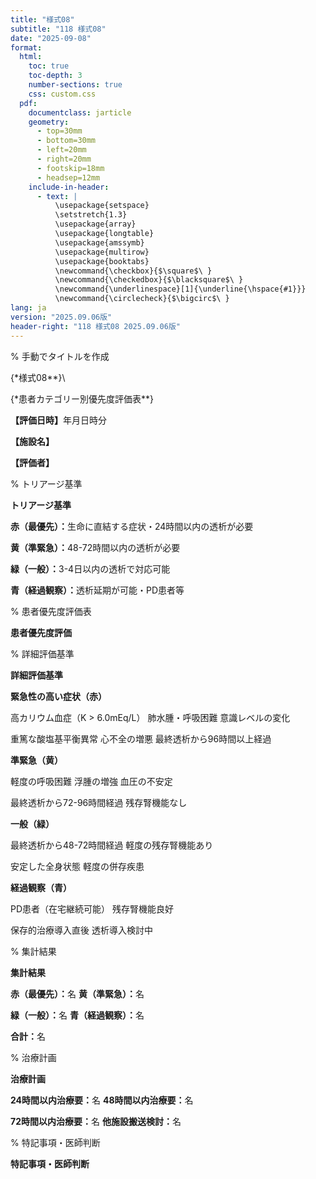 ```yaml
---
title: "様式08"
subtitle: "118 様式08"
date: "2025-09-08"
format: 
  html:
    toc: true
    toc-depth: 3
    number-sections: true
    css: custom.css
  pdf:
    documentclass: jarticle
    geometry: 
      - top=30mm
      - bottom=30mm  
      - left=20mm
      - right=20mm
      - footskip=18mm
      - headsep=12mm
    include-in-header:
      - text: |
          \usepackage{setspace}
          \setstretch{1.3}
          \usepackage{array}
          \usepackage{longtable}
          \usepackage{amssymb}
          \usepackage{multirow}
          \usepackage{booktabs}
          \newcommand{\checkbox}{$\square$\ }
          \newcommand{\checkedbox}{$\blacksquare$\ }
          \newcommand{\underlinespace}[1]{\underline{\hspace{#1}}}
          \newcommand{\circlecheck}{$\bigcirc$\ }
lang: ja
version: "2025.09.06版"
header-right: "118 様式08 2025.09.06版"
---
```


% 手動でタイトルを作成

{\Large**様式08**}\\

{\Large**患者カテゴリー別優先度評価表**}



**【評価日時】**\underlinespace{2cm}年\underlinespace{1cm}月\underlinespace{1cm}日\underlinespace{1cm}時\underlinespace{1cm}分



**【施設名】** \underlinespace{10cm}



**【評価者】** \underlinespace{10cm}



% トリアージ基準

**\large トリアージ基準**




**赤（最優先）：**生命に直結する症状・24時間以内の透析が必要



**黄（準緊急）：**48-72時間以内の透析が必要



**緑（一般）：**3-4日以内の透析で対応可能



**青（経過観察）：**透析延期が可能・PD患者等



% 患者優先度評価表

**\large 患者優先度評価**




\begin{longtable}{|p{1.3cm}|p{1.8cm}|p{1.5cm}|p{1.3cm}|p{1.3cm}|p{1.3cm}|p{1.5cm}|p{1.3cm}|p{1.5cm}|}
\hline
**患者ID** & **氏名** & **最終透析** & **緊急症状** & **残存腎機能** & **併存疾患** & **トリアージ** & **優先順位** & **備考** \\
\hline
\endfirsthead

\hline
**患者ID** & **氏名** & **最終透析** & **緊急症状** & **残存腎機能** & **併存疾患** & **トリアージ** & **優先順位** & **備考** \\
\hline
\endhead

 &  & / / & 有/無 & 有/無 & 軽/中/重 & 赤/黄/緑/青 &  &  \\
\hline
 &  & / / & 有/無 & 有/無 & 軽/中/重 & 赤/黄/緑/青 &  &  \\
\hline
 &  & / / & 有/無 & 有/無 & 軽/中/重 & 赤/黄/緑/青 &  &  \\
\hline
 &  & / / & 有/無 & 有/無 & 軽/中/重 & 赤/黄/緑/青 &  &  \\
\hline
 &  & / / & 有/無 & 有/無 & 軽/中/重 & 赤/黄/緑/青 &  &  \\
\hline
 &  & / / & 有/無 & 有/無 & 軽/中/重 & 赤/黄/緑/青 &  &  \\
\hline
 &  & / / & 有/無 & 有/無 & 軽/中/重 & 赤/黄/緑/青 &  &  \\
\hline
 &  & / / & 有/無 & 有/無 & 軽/中/重 & 赤/黄/緑/青 &  &  \\
\hline
 &  & / / & 有/無 & 有/無 & 軽/中/重 & 赤/黄/緑/青 &  &  \\
\hline
 &  & / / & 有/無 & 有/無 & 軽/中/重 & 赤/黄/緑/青 &  &  \\
\hline
 &  & / / & 有/無 & 有/無 & 軽/中/重 & 赤/黄/緑/青 &  &  \\
\hline
 &  & / / & 有/無 & 有/無 & 軽/中/重 & 赤/黄/緑/青 &  &  \\
\hline
 &  & / / & 有/無 & 有/無 & 軽/中/重 & 赤/黄/緑/青 &  &  \\
\hline
 &  & / / & 有/無 & 有/無 & 軽/中/重 & 赤/黄/緑/青 &  &  \\
\hline
 &  & / / & 有/無 & 有/無 & 軽/中/重 & 赤/黄/緑/青 &  &  \\
\hline
 &  & / / & 有/無 & 有/無 & 軽/中/重 & 赤/黄/緑/青 &  &  \\
\hline
 &  & / / & 有/無 & 有/無 & 軽/中/重 & 赤/黄/緑/青 &  &  \\
\hline
 &  & / / & 有/無 & 有/無 & 軽/中/重 & 赤/黄/緑/青 &  &  \\
\hline
 &  & / / & 有/無 & 有/無 & 軽/中/重 & 赤/黄/緑/青 &  &  \\
\hline
 &  & / / & 有/無 & 有/無 & 軽/中/重 & 赤/黄/緑/青 &  &  \\
\hline
\end{longtable}



% 詳細評価基準

**\large 詳細評価基準**




**緊急性の高い症状（赤）**

\checkbox 高カリウム血症（K > 6.0mEq/L）     \checkbox 肺水腫・呼吸困難     \checkbox 意識レベルの変化

\checkbox 重篤な酸塩基平衡異常     \checkbox 心不全の増悪     \checkbox 最終透析から96時間以上経過



**準緊急（黄）**

\checkbox 軽度の呼吸困難     \checkbox 浮腫の増強     \checkbox 血圧の不安定

\checkbox 最終透析から72-96時間経過     \checkbox 残存腎機能なし



**一般（緑）**

\checkbox 最終透析から48-72時間経過     \checkbox 軽度の残存腎機能あり

\checkbox 安定した全身状態     \checkbox 軽度の併存疾患



**経過観察（青）**

\checkbox PD患者（在宅継続可能）     \checkbox 残存腎機能良好

\checkbox 保存的治療導入直後     \checkbox 透析導入検討中



% 集計結果

**\large 集計結果**




**赤（最優先）：**\underlinespace{2cm}名     **黄（準緊急）：**\underlinespace{2cm}名



**緑（一般）：**\underlinespace{2cm}名     **青（経過観察）：**\underlinespace{2cm}名



**合計：**\underlinespace{2cm}名



% 治療計画

**\large 治療計画**




**24時間以内治療要：**\underlinespace{2cm}名     **48時間以内治療要：**\underlinespace{2cm}名



**72時間以内治療要：**\underlinespace{2cm}名     **他施設搬送検討：**\underlinespace{2cm}名



% 特記事項・医師判断

**\large 特記事項・医師判断**




\underlinespace{13cm}



\underlinespace{13cm}



\underlinespace{13cm}



\underlinespace{13cm}



\underlinespace{13cm}